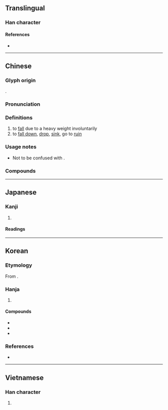 {{also|坠|墮}}
{{character info}}
==Translingual==

===Han character===
{{Han char|rn=32|rad=土|as=12|sn=15|four=78104|canj=NOG|ids=⿱隊土}}

====References====
* {{Han ref|kx=0238.220|dkj=05451|dj=0477.070|hdz=10484.060|uh=589C|ud=22684|bh=BC59|bd=48217}}

----

==Chinese==
{{zh-forms|s=坠}}

===Glyph origin===
{{Han etym}}
{{Han compound|隊|土|c1=p|c2=s|ls=psc}}.

===Pronunciation===
{{zh-pron
|m=zhuì
|c=zeoi6
|h=pfs=chhui
|mn=qz,tw,xm,zz:tūi/qz,tw,xm,zz:thūi
|mc=y
|oc=y
|cat=v
}}

===Definitions===
{{zh-hanzi}}

# to [[fall]] due to a heavy weight involuntarily
# to [[fall down]], [[drop]], [[sink]], go to [[ruin]]

===Usage notes===
* Not to be confused with {{zh-l|墮}}.

===Compounds===
{{zh-der|天花亂墜|墜落|耳墜子|下墜|墜毀|墜機|墜地|搖搖欲墜|不墜|亂墜天花|偏墜|呱呱墜地|墜腳|天花墜地|廢墜|墜緒|墜樓|墜子戲|墜馬|墜蹬|墜茵落溷|墜歡重拾|墜歡|墜子|墜典|墜入愛河|執鞭墜鐙|加膝墜淵|扇墜兒|河南墜子|月墜花折|流沙墜簡|磨扇墜手|瓶墜簪折|民墜塗炭|昭王墜屨|自墜陷阱|隕墜|遺簪墜屨|累墜}}

----

==Japanese==

===Kanji===
{{ja-kanji|grade=c|rs=土12}}

# {{rfdef|ja|sort=土12}}

====Readings====
{{ja-readings
|on=つい
|kun=お-ちる
}}

----

==Korean==

===Etymology===
From {{der|ko|ltc|-}} {{ltc-l|墜}}.

===Hanja===
{{ko-hanja-search}}
{{ko-hanja|떨어지다|떨어질|추}}

# {{hanja form of|추|[[fall]]}}

====Compounds====
{{top3}}
* {{ko-l|추락|墜落}}
* {{ko-l|실추|失墜}}
* {{ko-l|격추|擊墜}}
{{bottom}}

===References===
* {{R:hanjadoc|1980}}

----

==Vietnamese==

===Han character===
{{vi-readings|reading=trụy, truỵ, đụi|rs=土12}}

# {{rfdef|vi|sort=土12}}